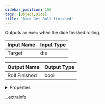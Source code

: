 ```yaml
---
sidebar_position: 156
tags: [Object,Dice]
title: 'Dice Get Roll finished'
---
```


Outputs an exec when the dice finished rolling.



<IChip uuid="b8735ad9-cd89-4d81-ab9b-be3eb50e3b5a" />

| Input Name | Input Type |
|-----------|-----------|
| Target | die |

| Output Name | Output Type |
|-----------|-----------|
| Roll Finished | bool |


<details>
  <summary>Properties</summary>
  <div>
    <div>
    <table>
      <thead>
        <tr>
          <th>Room availability:</th>
          <th>Available everywhere</th>
        </tr>
        <tr>
          <th>Is beta required?</th>
          <th>No</th>
        </tr>
        <tr>
          <th>Is this chip a trolling risk?</th>
          <th>No</th>
        </tr>
        <tr>
          <th>Is this chip a role assignment risk?</th>
          <th>No</th>
        </tr>
        <tr>
          <th>Chip UUID</th>
          <th>b8735ad9-cd89-4d81-ab9b-be3eb50e3b5a</th>
        </tr>
      </thead>
    </table>
    </div>
  </div>
</details>

._extrainfo